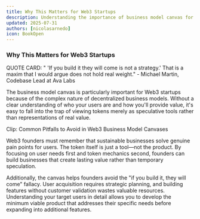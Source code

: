 ```yaml
---
title: Why This Matters for Web3 Startups
description: Understanding the importance of business model canvas for Web3 projects
updated: 2025-07-31
authors: [nicolasarnedo]
icon: BookOpen
---
```



### Why This Matters for Web3 Startups

QUOTE CARD:
" 'If you build it they will come is not a strategy.' That is a maxim that I would argue does not hold real weight." - Michael Martin, Codebase Lead at Ava Labs

The business model canvas is particularly important for Web3 startups because of the complex nature of decentralized business models. Without a clear understanding of who your users are and how you'll provide value, it's easy to fall into the trap of viewing tokens merely as speculative tools rather than representations of real value.

Clip: Common Pitfalls to Avoid in Web3 Business Model Canvases

Web3 founders must remember that sustainable businesses solve genuine pain points for users. The token itself is just a tool—not the product. By focusing on user needs first and token mechanics second, founders can build businesses that create lasting value rather than temporary speculation.

Additionally, the canvas helps founders avoid the "if you build it, they will come" fallacy. User acquisition requires strategic planning, and building features without customer validation wastes valuable resources. Understanding your target users in detail allows you to develop the minimum viable product that addresses their specific needs before expanding into additional features.
